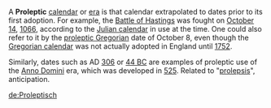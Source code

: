 A '''Proleptic''' [[calendar]] or [[era]] is that calendar extrapolated to dates prior to its first adoption.  For example, the [[Battle of Hastings]] was fought on [[October 14]], [[1066]], according to the [[Julian calendar]] in use at the time.  One could also refer to it by the [[Proleptic Gregorian calendar|proleptic Gregorian]] date of October 8, even though the [[Gregorian calendar]] was not actually adopted in England until [[1752]].  

Similarly, dates such as AD [[306]] or [[44 BC]] are examples of proleptic use of the [[Anno Domini]] era, which was developed in [[525]].
Related to "[[prolepsis]]", anticipation.

{{Uncategorized|November 2006}}

[[de:Proleptisch]]


{{vocab-stub}}